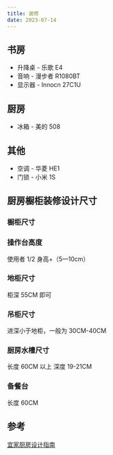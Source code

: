 ```yaml
---
title: 装修
date: 2023-07-14
---
```


## 书房

- 升降桌 - 乐歌 E4
- 音响 - 漫步者 R1080BT
- 显示器 - Innocn 27C1U

## 厨房

- 冰箱 - 美的 508

## 其他

- 空调 - 华菱 HE1
- 门锁 - 小米 1S

## 厨房橱柜装修设计尺寸

### 橱柜尺寸

### 操作台高度

使用者 1/2 身高+（5—10cm）

### 地柜尺寸

柜深 55CM 即可

### 吊柜尺寸

进深小于地柜，一般为 30CM-40CM

### 厨房水槽尺寸

长度 60CM 以上
深度 19-21CM

### 备餐台

长度 60CM

## 参考

[宜家厨房设计指南](https://www.ikea.com/ca/en/files/pdf/d6/cb/d6cb87ce/fy21_apr_your_new_ikea_kitchen_planning_guide_en.pdf)
